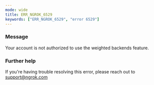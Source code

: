 ```yaml
---
mode: wide
title: ERR_NGROK_6529
keywords: ["ERR_NGROK_6529", "error 6529"]
---
```



### Message

Your account is not authorized to use the weighted backends feature.

<ErrorDetails />

### Further help

If you're having trouble resolving this error, please reach out to [support@ngrok.com](mailto:support@ngrok.com?subject=Help%20with%20ERR_NGROK_6529)
